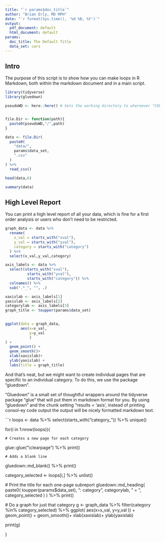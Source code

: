 ```yaml
---
title: "`r params$doc_title`"
author: "Brian Erly, MD MPH"
date: "`r format(Sys.time(), '%d %B, %Y')`"
output:
  pdf_document: default
  html_document: default
params:
  doc_title: The Default Title
  data_set: cars
---
```


## Intro

The purpose of this script is to show how you can make loops in R Markdown, both within the markdown document and in a main script.

```r

library(tidyverse)
library(gluedown)

pseudoWD <- here::here() # Sets the working directory to whereever "COPHS Master Controller.r" is. 


file.Dir <- function(path){
  paste0(pseudoWD,"/",path)
}

data <- file.Dir(
  paste0(
    "data/",
    params$data_set,
    ".csv"
  )
) %>% 
  read_csv()

head(data,6)

summary(data)
```
\newpage

## High Level Report

You can print a high level report of all your data, which is fine for a first order analysis or users who don't need to be restricted.

```r

graph_data <- data %>%
  rename(
    x_val = starts_with("xval"),
    y_val = starts_with("yval"),
    category = starts_with("category")
  ) %>%
  select(x_val,y_val,category)

axis_labels <- data %>%
  select(starts_with("xval"),
          starts_with("yval"),
          starts_with("category")) %>%
  colnames() %>%
  sub(".*_", "", .)

xaxislab <- axis_labels[1]
yaxislab <- axis_labels[2]
categorylab <- axis_labels[3]
graph_title <- toupper(params$data_set)
  

ggplot(data = graph_data,
       aes(x=x_val,
           y=y_val
           )
) + 
  geom_point() +
  geom_smooth()+ 
  xlab(xaxislab)+
  ylab(yaxislab) +
  labs(title = graph_title) 
```

And that's neat, but we might want to create individual pages that are specific to an individual category. To do this, we use the package "gluedown".

"Gluedown" is a small set of thoughtful wrappers around the tidyverse package "glue" that will put them in markdown format for you. By using "gluedown" and the chunk setting "results = 'asis', instead of printing consol-ey code output the output will be nicely formatted markdown text. 

```r
loops <- data %>%
  select(starts_with("category_")) %>%
  unique()

for(i in 1:nrow(loops)){
  
    # Creates a new page for each category
  glue::glue("\n\n\\clearpage\n") %>% print()
  
    # Adds a blank line
  gluedown::md_blank() %>% print()
  
  category_selected <- loops[i,] %>% unlist()
  
  # Print the title for each one-page subreport
  gluedown::md_heading(
    paste0(
      toupper(params$data_set),
      ": category",
      categorylab,
      " = ",
      category_selected
    )
  ) %>%
    print()
  
  # Do a graph for just that category
 g <-  graph_data %>%
    filter(category %in% category_selected) %>%
    ggplot(
       aes(x=x_val,
           y=y_val
           )) + 
  geom_point() +
  geom_smooth()+ 
  xlab(xaxislab)+
  ylab(yaxislab) 
 
 print(g)
  
  
}
